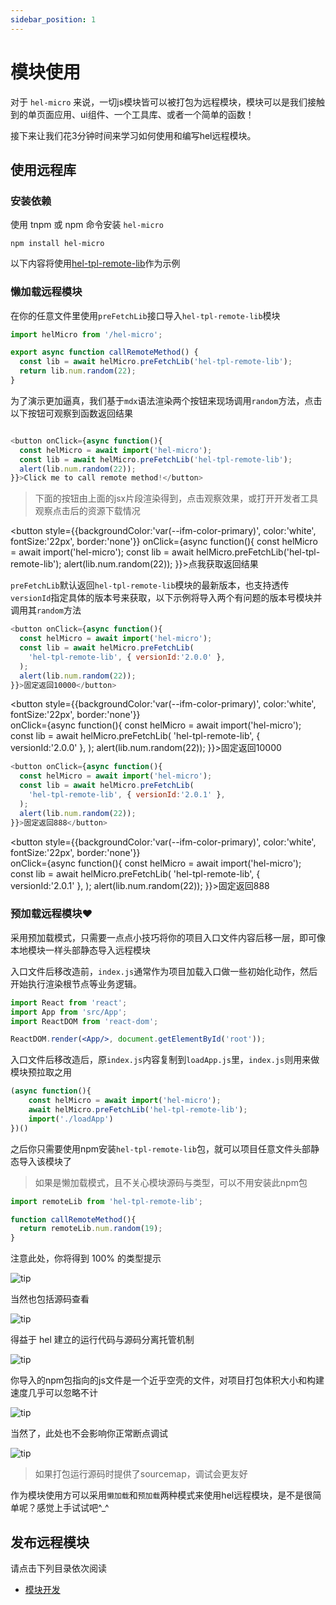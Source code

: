 ```yaml
---
sidebar_position: 1
---
```


# 模块使用

对于 `hel-micro` 来说，一切js模块皆可以被打包为远程模块，模块可以是我们接触到的单页面应用、ui组件、一个工具库、或者一个简单的函数！

接下来让我们花3分钟时间来学习如何使用和编写hel远程模块。

## 使用远程库

### 安装依赖
使用 tnpm 或 npm 命令安装 `hel-micro`

```shell
npm install hel-micro
```

以下内容将使用[hel-tpl-remote-lib](https://www.to-be-added.com/coming-soon)作为示例
### 懒加载远程模块
在你的任意文件里使用`preFetchLib`接口导入`hel-tpl-remote-lib`模块

```jsx title="src/some-dir/some-file.js"
import helMicro from '/hel-micro';

export async function callRemoteMethod() {
  const lib = await helMicro.preFetchLib('hel-tpl-remote-lib');
  return lib.num.random(22);
}
```

为了演示更加逼真，我们基于`mdx`语法渲染两个按钮来现场调用`random`方法，点击以下按钮可观察到函数返回结果
```js

<button onClick={async function(){
  const helMicro = await import('hel-micro');
  const lib = await helMicro.preFetchLib('hel-tpl-remote-lib');
  alert(lib.num.random(22));
}}>Click me to call remote method!</button>
```
> 下面的按钮由上面的jsx片段渲染得到，点击观察效果，或打开开发者工具观察点击后的资源下载情况

<button 
  style={{backgroundColor:'var(--ifm-color-primary)', color:'white', fontSize:'22px', border:'none'}}       onClick={async function(){
    const helMicro = await import('hel-micro');
    const lib = await helMicro.preFetchLib('hel-tpl-remote-lib');
    alert(lib.num.random(22));
}}>点我获取返回结果</button>

<p></p>

`preFetchLib`默认返回`hel-tpl-remote-lib`模块的最新版本，也支持透传`versionId`指定具体的版本号来获取，以下示例将导入两个有问题的版本号模块并调用其`random`方法


```js
<button onClick={async function(){
  const helMicro = await import('hel-micro');
  const lib = await helMicro.preFetchLib(
    'hel-tpl-remote-lib', { versionId:'2.0.0' },
  );
  alert(lib.num.random(22));
}}>固定返回10000</button>
```

<button
  style={{backgroundColor:'var(--ifm-color-primary)', color:'white', fontSize:'22px', border:'none'}}       
  onClick={async function(){
    const helMicro = await import('hel-micro');
    const lib = await helMicro.preFetchLib(
      'hel-tpl-remote-lib', { versionId:'2.0.0' },
  );
  alert(lib.num.random(22));
}}>固定返回10000</button>

<p></p>

```js
<button onClick={async function(){
  const helMicro = await import('hel-micro');
  const lib = await helMicro.preFetchLib(
    'hel-tpl-remote-lib', { versionId:'2.0.1' },
  );
  alert(lib.num.random(22));
}}>固定返回888</button>
```

<button
  style={{backgroundColor:'var(--ifm-color-primary)', color:'white', fontSize:'22px', border:'none'}}      
  onClick={async function(){
    const helMicro = await import('hel-micro');
    const lib = await helMicro.preFetchLib(
      'hel-tpl-remote-lib', { versionId:'2.0.1' },
  );
  alert(lib.num.random(22));
}}>固定返回888</button>


###  预加载远程模块❤️
采用预加载模式，只需要一点点小技巧将你的项目入口文件内容后移一层，即可像本地模块一样头部静态导入远程模块

入口文件后移改造前，`index.js`通常作为项目加载入口做一些初始化动作，然后开始执行渲染根节点等业务逻辑。
```jsx title="src/index.js"
import React from 'react';
import App from 'src/App';
import ReactDOM from 'react-dom';

ReactDOM.render(<App/>, document.getElementById('root'));
```

入口文件后移改造后，原`index.js`内容复制到`loadApp.js`里，`index.js`则用来做模块预拉取之用
```jsx title="src/index.js"
(async function(){
    const helMicro = await import('hel-micro');
    await helMicro.preFetchLib('hel-tpl-remote-lib');
    import('./loadApp')
})()
```

之后你只需要使用npm安装`hel-tpl-remote-lib`包，就可以项目任意文件头部静态导入该模块了
> 如果是懒加载模式，且不关心模块源码与类型，可以不用安装此npm包

```jsx title="src/whatever.js"
import remoteLib from 'hel-tpl-remote-lib';

function callRemoteMethod(){
  return remoteLib.num.random(19);
}
```

注意此处，你将得到 100% 的类型提示

![tip](https://tnfe.gtimg.com/image/hk3v1tv02f_1651834618998.png)

当然也包括源码查看

![tip](https://tnfe.gtimg.com/image/mvx5x509xv_1651834770279.png)

得益于 hel 建立的运行代码与源码分离托管机制

![tip](https://tnfe.gtimg.com/image/i592t8pe5y_1661912450811.png)

你导入的npm包指向的js文件是一个近乎空壳的文件，对项目打包体积大小和构建速度几乎可以忽略不计

![tip](https://tnfe.gtimg.com/image/xjekuifhj3_1661912778251.png)

当然了，此处也不会影响你正常断点调试

![tip](https://tnfe.gtimg.com/image/aix4epyswy_1651835862396.png)
> 如果打包运行源码时提供了sourcemap，调试会更友好

作为模块使用方可以采用`懒加载`和`预加载`两种模式来使用hel远程模块，是不是很简单呢？感觉上手试试吧^_^

## 发布远程模块

请点击下列目录依次阅读

- [模块开发](/docs/tutorial/helmod-dev)

